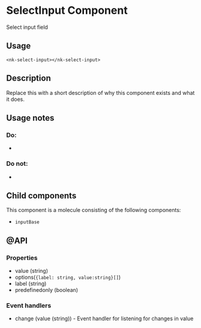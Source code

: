 
<Meta title="SOLID/SelectInput" />

# SelectInput Component

Select input field

<Canvas of={Stories.Example} />

## Usage

`<nk-select-input></nk-select-input>`

## Description

Replace this with a short description of why this component exists and what it does.

## Usage notes

### Do:

-

### Do not:

-

## Child components

This component is a molecule consisting of the following components:

- `inputBase`

## @API

### Properties

- value (string)
- options(`{label: string, value:string}[]`)
- label (string)
- predefinedonly (boolean)

### Event handlers

- change (value (string)) - Event handler for listening for changes in value
